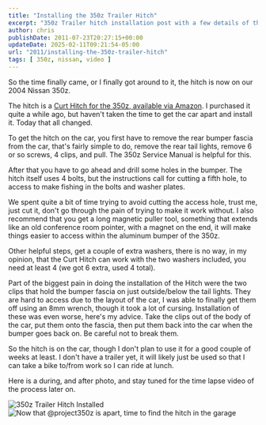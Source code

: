 ```yaml
---
title: "Installing the 350z Trailer Hitch"
excerpt: "350z Trailer hitch installation post with a few details of the process. A trailer hitch is useful to tow a tire trailer, or even a bike rack!"
author: chris
publishDate: 2011-07-23T20:27:15+00:00
updateDate: 2025-02-11T09:21:54-05:00
url: "2011/installing-the-350z-trailer-hitch"
tags: [ 350z, nissan, video ]
---
```


<YouTubeEmbed videoId="ISWWwr0KpRc" title="Installing the 350z Trailer Hitch" publishDate="2011-07-23T20:27:15+00:00" description="Time lapse video of installing a 350z trailer hitch" />

So the time finally came, or I finally got around to it, the hitch is now on our 2004 Nissan 350z.

The hitch is a [Curt Hitch for the 350z, available via Amazon](https://www.amazon.com/gp/product/B000BROASA?ie=UTF8&tag=chrishammondc-20&linkCode=as2&camp=1789&creative=390957&creativeASIN=B000BROASA). I purchased it quite a while ago, but haven't taken the time to get the car apart and install it. Today that all changed.

To get the hitch on the car, you first have to remove the rear bumper fascia from the car, that's fairly simple to do, remove the rear tail lights, remove 6 or so screws, 4 clips, and pull. The 350z Service Manual is helpful for this.

After that you have to go ahead and drill some holes in the bumper. The hitch itself uses 4 bolts, but the instructions call for cutting a fifth hole, to access to make fishing in the bolts and washer plates.

We spent quite a bit of time trying to avoid cutting the access hole, trust me, just cut it, don't go through the pain of trying to make it work without. I also recommend that you get a long magnetic puller tool, something that extends like an old conference room pointer, with a magnet on the end, it will make things easier to access within the aluminum bumper of the 350z.

Other helpful steps, get a couple of extra washers, there is no way, in my opinion, that the Curt Hitch can work with the two washers included, you need at least 4 (we got 6 extra, used 4 total).

Part of the biggest pain in doing the installation of the Hitch were the two clips that hold the bumper fascia on just outside/below the tail lights. They are hard to access due to the layout of the car, I was able to finally get them off using an 8mm wrench, though it took a lot of cursing. Installation of these was even worse, here's my advice. Take the clips out of the body of the car, put them onto the fascia, then put them back into the car when the bumper goes back on. Be careful not to break them.

So the hitch is on the car, though I don't plan to use it for a good couple of weeks at least. I don't have a trailer yet, it will likely just be used so that I can take a bike to/from work so I can ride at lunch.

Here is a during, and after photo, and stay tuned for the time lapse video of the process later on.

![350z Trailer Hitch Installed](https://static.flickr.com/6021/5968044321_737e3a2f4a_m.jpg) ![Now that @project350z is apart, time to find the hitch in the garage](https://static.flickr.com/6013/5967231711_f7e2b9e4f1_m.jpg)

